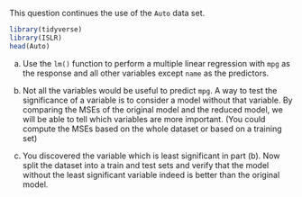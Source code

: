 This question continues the use of the `Auto` data set.

```r
library(tidyverse)
library(ISLR)
head(Auto)
```

(a) Use the `lm()` function to perform a multiple linear regression with `mpg` as the response and all other variables except `name` as the predictors.

(b) Not all the variables would be useful to predict `mpg`. A way to test the significance of a variable is to consider a model without that variable. By comparing the MSEs of the original model and the reduced model, we will be able to tell which variables are more important. (You could compute the MSEs based on the whole dataset or based on a training set)


(c) You discovered the variable which is least significant in part (b). Now split the dataset into a train and test sets and verify that the model without the least significant variable indeed is better than the original model.


